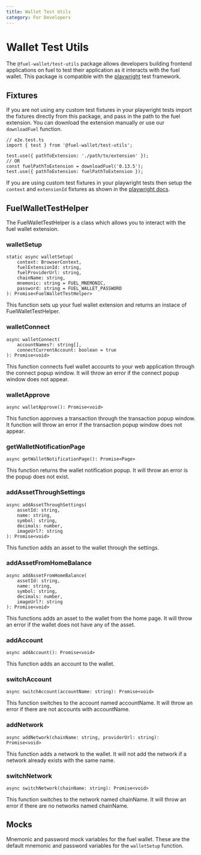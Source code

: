 ```yaml
---
title: Wallet Test Utils
category: For Developers
---
```


# Wallet Test Utils

The `@fuel-wallet/test-utils` package allows developers building frontend applications on fuel to test their application as it interacts with the fuel wallet. This package is compatible with the [playwright](https://playwright.dev/) test framework.

## Fixtures

If you are not using any custom test fixtures in your playwright tests import the fixtures directly from this package, and pass in the path to the fuel extension. You can download the extension manually or use our `downloadFuel` function.

```tsx
// e2e.test.ts
import { test } from '@fuel-wallet/test-utils';

test.use({ pathToExtension: './path/to/extension' });
// OR
const fuelPathToExtension = downloadFuel('0.13.5');
test.use({ pathToExtension: fuelPathToExtension });
```

If you are using custom test fixtures in your playwright tests then setup the `context` and `extensionId` fixtures as shown in the [playwright docs](https://playwright.dev/docs/chrome-extensions#testing).

## FuelWalletTestHelper

The FuelWalletTestHelper is a class which allows you to interact with the fuel wallet extension.

### walletSetup

```tsx
static async walletSetup(
    context: BrowserContext,
    fuelExtensionId: string,
    fuelProviderUrl: string,
    chainName: string,
    mnemonic: string = FUEL_MNEMONIC,
    password: string = FUEL_WALLET_PASSWORD
): Promise<FuelWalletTestHelper>
```

This function sets up your fuel wallet extension and returns an instace of FuelWalletTestHelper.

### walletConnect

```tsx
async walletConnect(
    accountNames?: string[],
    connectCurrentAccount: boolean = true
): Promise<void>
```

This function connects fuel wallet accounts to your web application through the connect popup window. It will throw an error if the connect popup window does not appear.

### walletApprove

```tsx
async walletApprove(): Promise<void>
```

This function approves a transaction through the transaction popup window. It function will throw an error if the transaction popup window does not appear.

### getWalletNotificationPage

```tsx
async getWalletNotificationPage(): Promise<Page>
```

This function returns the wallet notification popup. It will throw an error is the popup does not exist.

### addAssetThroughSettings

```tsx
async addAssetThroughSettings(
    assetId: string,
    name: string,
    symbol: string,
    decimals: number,
    imageUrl?: string
): Promise<void>
```

This function adds an asset to the wallet through the settings.

### addAssetFromHomeBalance

```tsx
async addAssetFromHomeBalance(
    assetId: string,
    name: string,
    symbol: string,
    decimals: number,
    imageUrl?: string
): Promise<void>
```

This functions adds an asset to the wallet from the home page. It will throw an error if the wallet does not have any of the asset.

### addAccount

```tsx
async addAccount(): Promise<void>
```

This function adds an account to the wallet.

### switchAccount

```tsx
async switchAccount(accountName: string): Promise<void>
```

This function switches to the account named accountName. It will throw an error if there are not accounts with accountName.

### addNetwork

```tsx
async addNetwork(chainName: string, providerUrl: string): Promise<void>
```

This function adds a network to the wallet. It will not add the network if a network already exists with the same name.

### switchNetwork

```tsx
async switchNetwork(chainName: string): Promise<void>
```

This function switches to the network named chainName. It will throw an error if there are no networks named chainName.

## Mocks

Mnemonic and password mock variables for the fuel wallet. These are the default mnemonic and password variables for the `walletSetup` function.
